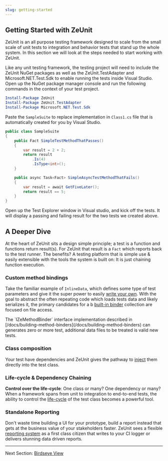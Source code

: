 ```yaml
---
slug: getting-started
---
```


## Getting Started with ZeUnit

ZeUnit is an all purpose testing framework designed to scale from the small scale of unit tests to integration and behavior tests that stand up the whole system.  In this section we will look at the steps needed to start working with ZeUnit.

Like any unit testing framework, the testing project will need to include the ZeUnit NuGet packages as well as the ZeUnit.TestAdapter and Microsoft.NET.Test.Sdk to enable running the tests inside Visual Studio.  Open up the NuGet package manager console and run the following commands in the context of your test project.

```powershell
Install-Package ZeUnit
Install-Package ZeUnit.TestAdapter
Install-Package Microsoft.NET.Test.Sdk
```

Paste the `SampleSuite` to replace implementation in `Class1.cs` file that is automatically created for you by Visual Studio.

```csharp
public class SampleSuite
{
    public Fact SimpleTestMethodThatPasses() 
    {            
        var result = 2 + 2;
        return result
            .Is(4)            
            .IsType<int>();
    }

    public async Task<Fact> SimpleAsyncTestMethodThatFails()
    {
        var result = await GetFiveLater();
        return result == 5;            
    }
}
```

Open up the Test Explorer window in Visual studio, and kick off the tests.  It will display a passing and failing result for the two tests we created above.

## A Deeper Dive

At the heart of ZeUnit sits a design simple principle; a test is a function and functions return result(s). For ZeUnit that result is a `Fact` which reports back to the test runner.  The benefits?  A testing platform that is simple use & easily extensible with the tools the system is built on: It is just chaining function execution.   

### Custom method bindings

Take the familiar example of `InlineData`, which defines some type of test parameters and give it the super power to easily [write your own](/docs/building-method-binders/).  With the goal to abstract the often repeating code which loads tests data and likely serializes it, the primary candidates for a b [built-in binder](/docs/core-method-binders/) collection are focused on file access.

<Notes title="Discovery Life-Cycle">
The `IZeMethodBinder` interface implementation described in [/docs/building-method-binders](/docs/building-method-binders) can generates zero or more test, additional data files to be treated is valid new tests.
</Notes>

### Class composition

Your test have dependencies and ZeUnit gives the pathway to [inject](/docs/core-class-composers/) them directly into the test class. 


### Life-cycle & Dependency Chaining

**Control over the life-cycle**: One class or many? One dependency or many? When a framework spans from unit to integration to end-to-end tests, the ability to control the [life-cycle](/docs/test-suite-lifecycle/) of the test class becomes a powerful tool.



### Standalone Reporting

Don't waste time building a UI for your prototype, build a report instead that gets at the business value of your stakeholders faster.  ZeUnit sees a flexible [reporting system](/docs/customizing-reporting/) as a first class citizen that writes to your CI logger or delivers stunning data driven reports.  


***

Next Section: [Birdseye View](/docs/birdseye-view/)